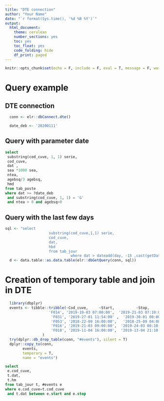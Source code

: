 ```yaml
---
title: "DTE connection"
author: "Your Name"
date: "`r format(Sys.time(), '%d %B %Y')`"
output:
  html_document:
    theme: cerulean
    number_sections: yes
    toc: yes
    toc_float: yes
    code_folding: hide
    df_print: paged
---
```


```r
knitr::opts_chunk$set(echo = F, include = F, eval = T, message = F, warning = F, cache = T)
```

# Query example 

## DTE connection
```r
  conn <- elr::dbConnect.dte()
```

```r
  date_deb <- '20200111' 
```

## Query with parameter date
```sql
select 
 substring(cod_cuve, 1, 1) serie,
 cod_cuve,
 dat ,
 sea *1000 sea,
 ntea,
 agebsq/3 agebsq,
 hmd
from tab_poste 
where dat >= ?date_deb 
 and substring(cod_cuve, 1, 1) = 'G' 
 and ntea > 0 and agebsq>0
```

## Query with the last few days

```r
sql <- "select 
                    substring(cod_cuve,1,1) serie,
                    cod_cuve,
                    dat,
                    hbd                   
                    from tab_jour 
					          where dat > dateadd(day, -15 ,cast(getDate() as date))"
  d <- data.table::as.data.table(elr::dbGetQuery(conn, sql))
```

# Creation of temporary table and join in DTE

```r
  library(dbplyr)
  events <- tibble::tribble(~Cod_cuve,     ~Start,          ~Stop,
                    'F014', '2019-19-03 07:00:00',  '2019-21-03 07:10:00',
                     'F031', '2019-27-01 11:54:00' ,  '2019-30-01 00:00:00',
                     'F053', '2018-22-09 16:00:00',   '2018-25-09 04:00:00',
                     'F016', '2019-21-03 09:00:00',  '2019-24-03 00:10:00',
                     'F018', '2019-11-04 16:00:00',  '2019-13-04 21:10:00'
                 )
  try(dplyr::db_drop_table(conn, "#events"), silent = T)
  dplyr::copy_to(conn, 
        events,
        temporary = T,
        name = "events")
```

```sql
select 
 e.cod_cuve,
 t.dat,
 t.hm 
from tab_jour t, #events e 
where e.cod_cuve=t.cod_cuve 
 and t.dat between e.start and e.stop
```

